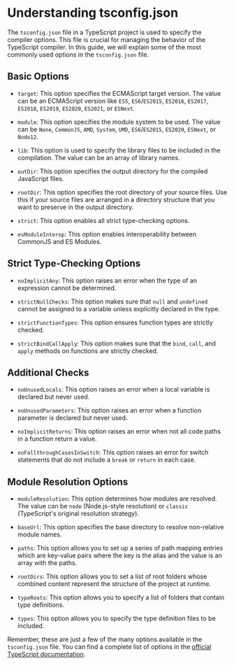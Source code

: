 # Understanding tsconfig.json

The `tsconfig.json` file in a TypeScript project is used to specify the compiler options. This file is crucial for managing the behavior of the TypeScript compiler. In this guide, we will explain some of the most commonly used options in the `tsconfig.json` file.

## Basic Options

- `target`: This option specifies the ECMAScript target version. The value can be an ECMAScript version like `ES5`, `ES6`/`ES2015`, `ES2016`, `ES2017`, `ES2018`, `ES2019`, `ES2020`, `ES2021`, or `ESNext`.

- `module`: This option specifies the module system to be used. The value can be `None`, `CommonJS`, `AMD`, `System`, `UMD`, `ES6`/`ES2015`, `ES2020`, `ESNext`, or `Node12`.

- `lib`: This option is used to specify the library files to be included in the compilation. The value can be an array of library names.

- `outDir`: This option specifies the output directory for the compiled JavaScript files.

- `rootDir`: This option specifies the root directory of your source files. Use this if your source files are arranged in a directory structure that you want to preserve in the output directory.

- `strict`: This option enables all strict type-checking options.

- `esModuleInterop`: This option enables interoperability between CommonJS and ES Modules.

## Strict Type-Checking Options

- `noImplicitAny`: This option raises an error when the type of an expression cannot be determined.

- `strictNullChecks`: This option makes sure that `null` and `undefined` cannot be assigned to a variable unless explicitly declared in the type.

- `strictFunctionTypes`: This option ensures function types are strictly checked.

- `strictBindCallApply`: This option makes sure that the `bind`, `call`, and `apply` methods on functions are strictly checked.

## Additional Checks

- `noUnusedLocals`: This option raises an error when a local variable is declared but never used.

- `noUnusedParameters`: This option raises an error when a function parameter is declared but never used.

- `noImplicitReturns`: This option raises an error when not all code paths in a function return a value.

- `noFallthroughCasesInSwitch`: This option raises an error for switch statements that do not include a `break` or `return` in each case.

## Module Resolution Options

- `moduleResolution`: This option determines how modules are resolved. The value can be `node` (Node.js-style resolution) or `classic` (TypeScript's original resolution strategy).

- `baseUrl`: This option specifies the base directory to resolve non-relative module names.

- `paths`: This option allows you to set up a series of path mapping entries which are key-value pairs where the key is the alias and the value is an array with the paths.

- `rootDirs`: This option allows you to set a list of root folders whose combined content represent the structure of the project at runtime.

- `typeRoots`: This option allows you to specify a list of folders that contain type definitions.

- `types`: This option allows you to specify the type definition files to be included.

Remember, these are just a few of the many options available in the `tsconfig.json` file. You can find a complete list of options in the [official TypeScript documentation](https://www.typescriptlang.org/tsconfig).
